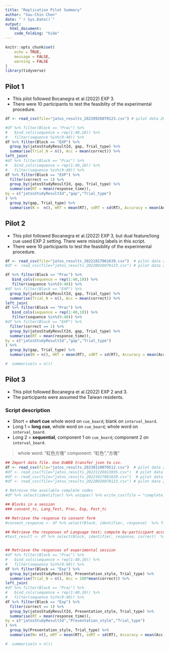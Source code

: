 ```yaml
---
title: "Replication Pilot Summary"
author: "Sau-Chin Chen"
date: "`r Sys.Date()`"
output: 
  html_document:
    code_folding: "hide"
---
```


```r
knitr::opts_chunk$set(
	echo = TRUE,
	message = FALSE,
	warning = FALSE
)
library(tidyverse)
```

## Pilot 1

- This pilot followed Bocanegra et al.(2022) EXP 3. 
- There were 10 participants to test the feasiblity of the experimental procedure.

```r
df <- read_csv(file="jatos_results_20220926070123.csv") # pilot data 20220919

#df %>% filter(Block == "Prac") %>%
#   bind_cols(sequence = rep(1:40,10)) %>%
#   filter(sequence %in%(9:40)) %>%
df %>% filter(Block == "EXP") %>%
  group_by(jatosStudyResultId, gap, Trial_type) %>%
  summarise(Trial_N = n(), Acc = mean(correct)) %>%
left_join(
#df %>% filter(Block == "Prac") %>%
#   bind_cols(sequence = rep(1:40,10)) %>%
#   filter(sequence %in%(9:40)) %>%
df %>% filter(Block == "EXP") %>%
  filter(correct == 1) %>%
  group_by(jatosStudyResultId, gap, Trial_type) %>%
  summarise(RT = mean(response_time)),
by = c("jatosStudyResultId","gap","Trial_type")
) %>%
  group_by(gap, Trial_type) %>%
  summarise(N =  n(), mRT = mean(RT), sdRT = sd(RT), Accuracy = mean(Acc))
```

## Pilot 2

- This pilot followed Bocanegra et al.(2022) EXP 3, but dual feature/long cue used EXP 2 setting. There were missing labels in this script.
- There were 10 participants to test the feasiblity of the experimental procedure.


```r
df <- read_csv(file="jatos_results_20221017061639.csv")  # pilot data 20221003
#df <- read_csv(file="jatos_results_20220926070123.csv") # pilot data 20220919

df %>% filter(Block == "Prac") %>%
   bind_cols(sequence = rep(1:40,10)) %>%
   filter(sequence %in%(9:40)) %>%
#df %>% filter(Block == "EXP") %>%
  group_by(jatosStudyResultId, gap, Trial_type) %>%
  summarise(Trial_N = n(), Acc = mean(correct)) %>%
left_join(
df %>% filter(Block == "Prac") %>%
   bind_cols(sequence = rep(1:40,10)) %>%
   filter(sequence %in%(9:40)) %>%
#df %>% filter(Block == "EXP") %>%
  filter(correct == 1) %>%
  group_by(jatosStudyResultId, gap, Trial_type) %>%
  summarise(RT = mean(response_time)),
by = c("jatosStudyResultId","gap","Trial_type")
) %>%
  group_by(gap, Trial_type) %>%
  summarise(N = n(), mRT = mean(RT), sdRT = sd(RT), Accuracy = mean(Acc))

#  summarise(n = n())
```

## Pilot 3


- This pilot followed Bocanegra et al.(2022) EXP 2 and 3. 
- The participants were assumed the Taiwan residents.

### Script description

- Short = **short cue** whole word on `cue_board`; blank on `interval_board`.
- Long 1 = **long cue**, whole word on `cue_board`; whole word on `interval_board`.
- Long 2 = **sequential**, component 1 on `cue_board`; component 2 on `interval_board`.

> whole word: "紅色方塊"
> component: "紅色","方塊“

```r
## Import data file. Use OsWEB transfer json to csv.
df <- read_csv(file="jatos_results_20230110070512.csv")  # pilot data 20230103
#df <- read_csv(file="jatos_results_20221226013035.csv")  # pilot data 20221226
#df <- read_csv(file="jatos_results_20221017061639.csv")  # pilot data 20221003
#df <- read_csv(file="jatos_results_20220926070123.csv") # pilot data 20220919

# Retreive the available complete codes
#df %>% select(identifier) %>% unique() %>% write_csv(file = "complete_code_20230110.csv")

## Blocks in a session
### consent_tc, Lang_Test, Prac, Exp, Post_tc

## Retrieve the response to consent form
#consent_response <- df %>% select(Block, identifier, response)  %>% filter(Block == "consent_tc")

## Retrieve the responses of Language test; compute by-participant accuracy percentage
#test_result <- df %>% select(Block, identifier, response, correct)  %>% filter(Block == "Lang_Test") %>% group_by(identifier) %>% summarise(Accuracy = 100*mean(correct))


## Retrieve the responses of experimental session
#df %>% filter(Block == "Prac") %>%
#   bind_cols(sequence = rep(1:40,10)) %>%
#   filter(sequence %in%(9:40)) %>%
df %>% filter(Block == "Exp") %>%
  group_by(jatosStudyResultId, Presentation_style, Trial_type) %>%
  summarise(Trial_N = n(), Acc = 100*mean(correct)) %>%
left_join(
#df %>% filter(Block == "Prac") %>%
#   bind_cols(sequence = rep(1:40,10)) %>%
#   filter(sequence %in%(9:40)) %>%
df %>% filter(Block == "Exp") %>%
  filter(correct == 1) %>%
  group_by(jatosStudyResultId, Presentation_style, Trial_type) %>%
  summarise(RT = mean(response_time)),
by = c("jatosStudyResultId","Presentation_style","Trial_type")
) %>%
  group_by(Presentation_style, Trial_type) %>%
  summarise(N= n(), mRT = mean(RT), sdRT = sd(RT), Accuracy = mean(Acc))

#  summarise(n = n())
```

